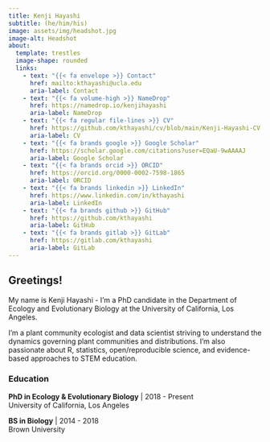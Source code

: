 ```yaml
---
title: Kenji Hayashi
subtitle: (he/him/his)
image: assets/img/headshot.jpg
image-alt: Headshot
about:
  template: trestles
  image-shape: rounded
  links:
    - text: "{{< fa envelope >}} Contact"
      href: mailto:kthayashi@ucla.edu
      aria-label: Contact
    - text: "{{< fa volume-high >}} NameDrop"
      href: https://namedrop.io/kenjihayashi
      aria-label: NameDrop
    - text: "{{< fa regular file-lines >}} CV"
      href: https://github.com/kthayashi/cv/blob/main/Kenji-Hayashi-CV.pdf
      aria-label: CV
    - text: "{{< fa brands google >}} Google Scholar"
      href: https://scholar.google.com/citations?user=EQaU-9wAAAAJ
      aria-label: Google Scholar
    - text: "{{< fa brands orcid >}} ORCID"
      href: https://orcid.org/0000-0002-7598-1865
      aria-label: ORCID
    - text: "{{< fa brands linkedin >}} LinkedIn"
      href: https://www.linkedin.com/in/kthayashi
      aria-label: LinkedIn
    - text: "{{< fa brands github >}} GitHub"
      href: https://github.com/kthayashi
      aria-label: GitHub
    - text: "{{< fa brands gitlab >}} GitLab"
      href: https://gitlab.com/kthayashi
      aria-label: GitLab
---
```


## Greetings!

My name is Kenji Hayashi - I'm a PhD candidate in the Department of Ecology and Evolutionary Biology at the University of California, Los Angeles.

I'm a plant community ecologist and data scientist striving to understand the dynamics governing plant communities and distributions. I'm also passionate about R, statistics, open/reproducible science, and evidence-based approaches to STEM education.

### Education

**PhD in Ecology & Evolutionary Biology** | 2018 - Present  
University of California, Los Angeles

**BS in Biology** | 2014 - 2018  
Brown University
